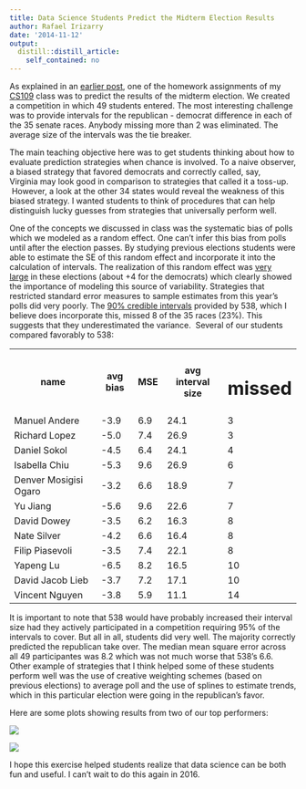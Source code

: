 ```yaml
---
title: Data Science Students Predict the Midterm Election Results
author: Rafael Irizarry
date: '2014-11-12'
output:
  distill::distill_article:
    self_contained: no
---
```


As explained in an [earlier post](http://simplystatistics.org/posts/2014-11-04-538-election-forecasts-made-simple/), one of the homework assignments of my [CS109](http://cs109.github.io/2014/) class was to predict the results of the midterm election. We created a competition in which 49 students entered. The most interesting challenge was to provide intervals for the republican - democrat difference in each of the 35 senate races. Anybody missing more than 2 was eliminated. The average size of the intervals was the tie breaker.

The main teaching objective here was to get students thinking about how to evaluate prediction strategies when chance is involved. To a naive observer, a biased strategy that favored democrats and correctly called, say, Virginia may look good in comparison to strategies that called it a toss-up.  However, a look at the other 34 states would reveal the weakness of this biased strategy. I wanted students to think of procedures that can help distinguish lucky guesses from strategies that universally perform well.

One of the concepts we discussed in class was the systematic bias of polls which we modeled as a random effect. One can't infer this bias from polls until after the election passes. By studying previous elections students were able to estimate the SE of this random effect and incorporate it into the calculation of intervals. The realization of this random effect was [very large](http://fivethirtyeight.com/features/the-polls-were-skewed-toward-democrats/) in these elections (about +4 for the democrats) which clearly showed the importance of modeling this source of variability. Strategies that restricted standard error measures to sample estimates from this year's polls did very poorly. The [90% credible intervals](http://fivethirtyeight.com/interactives/senate-forecast/) provided by 538, which I believe does incorporate this, missed 8 of the 35 races (23%). This suggests that they underestimated the variance.  Several of our students compared favorably to 538:

<div class="table-responsive">
  <table  style="width:100%; "  class="easy-table easy-table-default " border="0">
    <tr>
      <th >
        name
      </th>
      
      <th >
        avg bias
      </th>
      
      <th >
        MSE
      </th>
      
      <th >
        avg interval size
      </th>
      
      <th >
        # missed
      </th>
    </tr>
    
    <tr>
      <td >
        Manuel Andere
      </td>
      
      <td >
        -3.9
      </td>
      
      <td >
        6.9
      </td>
      
      <td >
        24.1
      </td>
      
      <td >
        3
      </td>
    </tr>
    
    <tr>
      <td >
        Richard Lopez
      </td>
      
      <td >
        -5.0
      </td>
      
      <td >
        7.4
      </td>
      
      <td >
        26.9
      </td>
      
      <td >
        3
      </td>
    </tr>
    
    <tr>
      <td >
        Daniel Sokol
      </td>
      
      <td >
        -4.5
      </td>
      
      <td >
        6.4
      </td>
      
      <td >
        24.1
      </td>
      
      <td >
        4
      </td>
    </tr>
    
    <tr>
      <td >
        Isabella Chiu
      </td>
      
      <td >
        -5.3
      </td>
      
      <td >
        9.6
      </td>
      
      <td >
        26.9
      </td>
      
      <td >
        6
      </td>
    </tr>
    
    <tr>
      <td >
        Denver Mosigisi Ogaro
      </td>
      
      <td >
        -3.2
      </td>
      
      <td >
        6.6
      </td>
      
      <td >
        18.9
      </td>
      
      <td >
        7
      </td>
    </tr>
    
    <tr>
      <td >
        Yu Jiang
      </td>
      
      <td >
        -5.6
      </td>
      
      <td >
        9.6
      </td>
      
      <td >
        22.6
      </td>
      
      <td >
        7
      </td>
    </tr>
    
    <tr>
      <td >
        David Dowey
      </td>
      
      <td >
        -3.5
      </td>
      
      <td >
        6.2
      </td>
      
      <td >
        16.3
      </td>
      
      <td >
        8
      </td>
    </tr>
    
    <tr>
      <td >
        Nate Silver
      </td>
      
      <td >
        -4.2
      </td>
      
      <td >
        6.6
      </td>
      
      <td >
        16.4
      </td>
      
      <td >
        8
      </td>
    </tr>
    
    <tr>
      <td >
        Filip Piasevoli
      </td>
      
      <td >
        -3.5
      </td>
      
      <td >
        7.4
      </td>
      
      <td >
        22.1
      </td>
      
      <td >
        8
      </td>
    </tr>
    
    <tr>
      <td >
        Yapeng Lu
      </td>
      
      <td >
        -6.5
      </td>
      
      <td >
        8.2
      </td>
      
      <td >
        16.5
      </td>
      
      <td >
        10
      </td>
    </tr>
    
    <tr>
      <td >
        David Jacob Lieb
      </td>
      
      <td >
        -3.7
      </td>
      
      <td >
        7.2
      </td>
      
      <td >
        17.1
      </td>
      
      <td >
        10
      </td>
    </tr>
    
    <tr>
      <td >
        Vincent Nguyen
      </td>
      
      <td >
        -3.8
      </td>
      
      <td >
        5.9
      </td>
      
      <td >
        11.1
      </td>
      
      <td >
        14
      </td>
    </tr>
  </table>
</div>

It is important to note that 538 would have probably increased their interval size had they actively participated in a competition requiring 95% of the intervals to cover. But all in all, students did very well. The majority correctly predicted the republican take over. The median mean square error across all 49 participantes was 8.2 which was not much worse that 538's 6.6. Other example of strategies that I think helped some of these students perform well was the use of creative weighting schemes (based on previous elections) to average poll and the use of splines to estimate trends, which in this particular election were going in the republican's favor.

Here are some plots showing results from two of our top performers:

![](https://raw.githubusercontent.com/simplystats/simplystats.github.io/master/wp-content/uploads/2014/11/Rplot.png)

![](https://github.com/simplystats/simplystats.github.io/raw/master/wp-content/uploads/2014/11/Rplot01.png) 

I hope this exercise helped students realize that data science can be both fun and useful. I can't wait to do this again in 2016.

